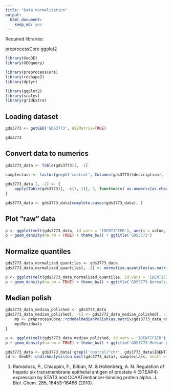 ```yaml
---
title: "Data normalization"
output:
  html_document:
    keep_md: yes
---
```

Required libraries:

[preprocessCore](http://www.bioconductor.org/packages/release/bioc/html/preprocessCore.html)
[ggplot2](http://docs.ggplot2.org/)

```r
library(GeoDE)
library(GEOquery)

library(preprocessCore)
library(reshape2)
library(dplyr)

library(ggplot2)
library(scales)
library(gridExtra)
```

## Loading dataset

```r
gds3773 <- getGEO('GDS3773', GSEMatrix=TRUE)
```


```r
gds3773
```

## Convert data to numerics

```r
gds3773_data <- Table(gds3773)[, -1]

sampleclass <- factor(grepl('control', Columns(gds3773)$description), levels=c(TRUE, FALSE), labels=c('1', '2'))      
                      
gds3773_data [, -1] <- {
    apply(Table(gds3773)[, -c(1, 2)], 2, function(x) as.numeric(as.character(x)))
}

gds3773_data <- gds3773_data[complete.cases(gds3773_data), ]
```

## Plot "raw" data

```r
p <- ggplot(melt(gds3773_data, id.vars = 'IDENTIFIER'), aes(x = value, colour = variable))
p + geom_density(na.rm = TRUE) + theme_bw() + ggtitle('GDS3773')
```

## Normalize quantiles

```r
gds3773_data_normalized_quantiles <- gds3773_data
gds3773_data_normalized_quantiles[, -1] <- normalize.quantiles(as.matrix(gds3773_data[, -1]))

p <- ggplot(melt(gds3773_data_normalized_quantiles, id.vars = 'IDENTIFIER'), aes(x = value, colour = variable))
p + geom_density(na.rm = TRUE) + theme_bw() + ggtitle('GDS3773 Normalized quantiles')
```

## Median polish

```r
gds3773_data_median_polished <- gds3773_data
gds3773_data_median_polished[, -1] <- gds3773_data_median_polished[, -1] - {
    mp <- preprocessCore::rcModelMedianPolish(as.matrix(gds3773_data_normalized_quantiles[, -1]))
    mp$Residuals
}

p <- ggplot(melt(gds3773_data_median_polished, id.vars = 'IDENTIFIER'), aes(x = value, colour = variable))
p + geom_density(na.rm = TRUE) + theme_bw() + ggtitle('GDS3773 Median polished')
```



```r

gds3773_data <- gds3773_data[!grepl('control|^chr', gds3773_data$IDENTIFIER), ]
cd <- GeoDE::chdirAnalysis(na.omit(gds3773_data), sampleclass, nnull = 1000)
```


1. Ramadoss, P., Chiappini, F., Bilban, M. & Hollenberg, A. N. Regulation of hepatic six transmembrane epithelial antigen of prostate 4 (STEAP4) expression by STAT3 and CCAAT/enhancer-binding protein alpha. J. Biol. Chem. 285, 16453–16466 (2010).